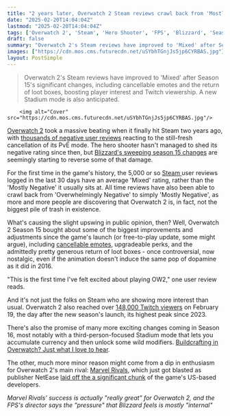 ```yaml
---
title: "2 years later, Overwatch 2 Steam reviews crawl back from 'Mostly Negative' thanks to its new perks and old loot boxes"
date: "2025-02-20T14:04:04Z"
lastmod: "2025-02-20T14:04:04Z"
tags: ['Overwatch 2', 'Steam', 'Hero Shooter', 'FPS', 'Blizzard', 'Season 15', 'Twitch', 'Marvel Rivals']
draft: false
summary: "Overwatch 2's Steam reviews have improved to 'Mixed' after Season 15's significant changes, including cancellable emotes and the return of loot boxes, boosting player interest and Twitch viewership.  A new Stadium mode is also anticipated."
images: ["https://cdn.mos.cms.futurecdn.net/uSYbhTGnjJs5jp6CYRBAS.jpg"]
layout: PostSimple
---
```

> Overwatch 2's Steam reviews have improved to 'Mixed' after Season 15's significant changes, including cancellable emotes and the return of loot boxes, boosting player interest and Twitch viewership.  A new Stadium mode is also anticipated.


        <img alt="Cover" src="https://cdn.mos.cms.futurecdn.net/uSYbhTGnjJs5jp6CYRBAS.jpg"/>
        
[Overwatch 2](https://www.gamesradar.com/overwatch-2-guide/) took a massive beating when it finally hit Steam two years ago, with [thousands of negative user reviews](https://www.gamesradar.com/overwatch-2-director-responds-to-its-131108-negative-steam-reviews/) reacting to the still-fresh cancellation of its PvE mode. The hero shooter hasn't managed to shed its negative rating since then, but [Blizzard's sweeping season 15 changes](https://www.gamesradar.com/games/third-person-shooter/this-is-no-longer-about-playing-it-safe-overwatch-2-game-director-talks-marvel-rivals-and-betting-big-on-season-15/) are seemingly starting to reverse some of that damage.

For the first time in the game's history, the 5,000 or so [Steam ](https://store.steampowered.com/app/2357570/Overwatch_2/)user reviews logged in the last 30 days have an average 'Mixed' rating, rather than the 'Mostly Negative' it usually sits at. All time reviews have also been able to crawl back from 'Overwhelmingly Negative' to simply 'Mostly Negative', as more and more people are discovering that Overwatch 2 is, in fact, not the biggest pile of trash in existence.

What's causing the slight upswing in public opinion, then? Well, Overwatch 2 Season 15 bought about some of the biggest improvements and adjustments since the game's launch (or free-to-play update, some might argue), including [cancellable emotes](https://www.gamesradar.com/games/fps/overwatch-2-season-15-finally-lets-you-cancel-emotes-mid-animation-and-its-unironically-the-best-casual-change-since-launch/), upgradeable perks, and the admittedly pretty generous return of loot boxes - once controversial, now nostalgic, even if the animation doesn't induce the same pop of dopamine as it did in 2016.

"This is the first time I've felt excited about playing OW2," one user review reads.

And it's not just the folks on Steam who are showing more interest than usual. Overwatch 2 also reached over [148,000 Twitch viewers](https://twitchtracker.com/games/515025) on February 19, the day after the new season's launch, its highest peak since 2023.

There's also the promise of many more exciting changes coming in Season 16, most notably with a third-person-focused Stadium mode that lets you accumulate currency and then unlock some wild modifiers. [Buildcrafting in Overwatch? Just what I love to hear](https://www.gamesradar.com/games/fps/overwatch-2s-brilliant-new-roguelike-inspired-mode-lets-you-mod-abilities-create-builds-and-cry-over-the-cut-campaigns-potential/).

The other, much more minor reason might come from a dip in enthusiasm for Overwatch 2's main rival: [Marvel Rivals](https://www.gamesradar.com/games/third-person-shooter/marvel-rivals-guide/), which just got blasted as publisher NetEase [laid off the a significant chunk](https://www.gamesradar.com/games/third-person-shooter/marvel-rivals-apparently-hit-with-significant-layoffs-despite-incredibly-successful-launch-this-is-such-a-weird-industry/) of the game's US-based developers.

*Marvel Rivals' success is actually "really great" for Overwatch 2, and the FPS's director says the "pressure" that Blizzard feels is mostly "internal"*
        